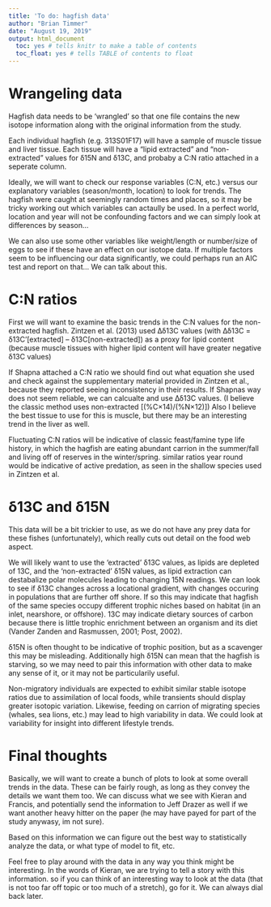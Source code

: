 ---
title: 'To do: hagfish data'
author: "Brian Timmer"
date: "August 19, 2019"
output: html_document
  toc: yes # tells knitr to make a table of contents
  toc_float: yes # tells TABLE of contents to float
---
# Wrangeling data

  Hagfish data needs to be 'wrangled' so that one file contains the new isotope information along with the original information from the study.

  Each individual hagfish (e.g. 313S01F17) will have a sample of muscle tissue and liver tissue. Each tissue will have a "lipid extracted" and "non-extracted" values for δ15N and δ13C, and probaby a C:N ratio attached in a seperate column. 
  
  Ideally, we will want to check our response variables (C:N, etc.) versus our explanatory variables (season/month, location) to look for trends. The hagfish were caught at seemingly random times and places, so it may be tricky working out which variables can actaully be used. In a perfect world, location and year will not be confounding factors and we can simply look at differences by season...
  
  We can also use some other variables like weight/length or number/size of eggs to see if these have an effect on our isotope data. If multiple factors seem to be influencing our data significantly, we could perhaps run an AIC test and report on that... We can talk about this.
  

# C:N ratios
  
  First we will want to examine the basic trends in the C:N values for the non-extracted hagfish. Zintzen et al. (2013) used Δδ13C values (with Δδ13C = δ13C’[extracted] – δ13C[non-extracted]) as a proxy for lipid content (because muscle tissues with higher lipid content will have greater negative δ13C values)
  
  If Shapna attached a C:N ratio we should find out what equation she used and check against the supplementary material provided in Zintzen et al., because they reported seeing inconsistency in their results. If Shapnas way does not seem reliable, we can calcualte and use Δδ13C values. (I believe the classic method uses non-extracted [(%C×14)/(%N×12)]) Also I believe the best tissue to use for this is muscle, but there may be an interesting trend in the liver as well.
  
  Fluctuating C:N ratios will be indicative of classic feast/famine type life history, in which the hagfish are eating abundant carrion in the summer/fall and living off of reserves in the winter/spring. similar ratios year round would be indicative of active predation, as seen in the shallow species used in Zintzen et al.

# δ13C and δ15N

  This data will be a bit trickier to use, as we do not have any prey data for these fishes (unfortunately), which really cuts out detail on the food web aspect.

  We will likely want to use the 'extracted' δ13C values, as lipids are depleted of 13C, and the 'non-extracted' δ15N values, as lipid extraction can destabalize polar molecules leading to changing 15N readings. We can look to see if δ13C changes across a locational gradient, with changes occuring in populations that are further off shore. If so this may indicate that hagfish of the same species occupy different trophic niches based on habitat (in an inlet, nearshore, or offshore). 13C may indicate dietary sources of carbon because there is little trophic enrichment between an organism and its diet (Vander Zanden and Rasmussen, 2001; Post, 2002).
  
  δ15N is often thought to be indicative of trophic position, but as a scavenger this may be misleading. Additionally high δ15N can mean that the hagfish is starving, so we may need to pair this information with other data to make any sense of it, or it may not be particularily useful. 
  
  Non-migratory individuals are expected to exhibit similar stable isotope ratios due to assimilation of local foods, while transients should display greater isotopic variation. Likewise, feeding on carrion of migrating species (whales, sea lions, etc.) may lead to high variability in data. We could look at variability for insight into different lifestyle trends.
  
# Final thoughts
  
  Basically, we will want to create a bunch of plots to look at some overall trends in the data. These can be fairly rough, as long as they convey the details we want them too. We can discuss what we see with Kieran and Francis, and potentially send the information to Jeff Drazer as well if we want another heavy hitter on the paper (he may have payed for part of the study anywasy, im not sure).
  
  Based on this information we can figure out the best way to statistically analyze the data, or what type of model to fit, etc.
  
  Feel free to play around with the data in any way you think might be interesting. In the words of Kieran, we are trying to tell a story with this information. so if you can think of an interesting way to look at the data (that is not too far off topic or too much of a stretch), go for it. We can always dial back later.